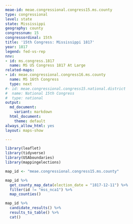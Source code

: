 ```yaml
---
meae-id: meae.congressional.congress15.ms.county
type: congressional
level: state
state: Mississippi
geography: county
congressnum: 15
congressordinal: 15th
title: '15th Congress: Mississippi 1817'
year: 1817
legend: fed-vs-rep
nnv:
- id: ms.congress.1817
  name: MS US Congress 1817 At Large
related-maps:
- id: meae.congressional.congress16.ms.county
  name: MS 16th Congress
  type: next
#- id: meae.congressional.congress15.national.district
#  name: National 15th Congress
#  type: national
output:
  md_document:
    variant: markdown
  html_document:
    theme: default
always_allow_html: yes
layout: maps-show

---
```


```r
library(leaflet)
library(tidyverse)
library(USAboundaries)
library(mappingelections)

map_id <- "meae.congressional.congress15.ms.county"
```

<div class="map">

```r
map_id %>%
  get_county_map_data(election_date = "1817-12-11") %>% 
  filter(id != "mss_nca1") %>% 
  map_counties()
```

</div>

<div class="results-table">

```r
map_id %>%
  candidate_results() %>%
  results_to_table() %>%
  cat()
```

</div>
